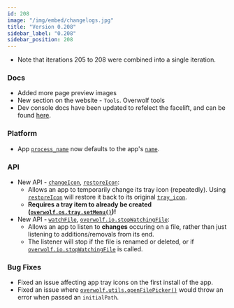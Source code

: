 ```yaml
---
id: 208
image: "/img/embed/changelogs.jpg"
title: "Version 0.208"
sidebar_label: "0.208"
sidebar_position: 208
---
```


* Note that iterations 205 to 208 were combined into a single iteration.

### Docs
- Added more page preview images
- New section on the website - `Tools`. Overwolf tools 
- Dev console docs have been updated to refelect the facelift, and can be found [here](/tools/develeopers-console).

### Platform
- App [`process_name`](/api/manifest#process_name) now defaults to the app's [`name`](/api/manifest#meta-name).

### API
- New API - [`changeIcon`](/api/os/tray/changeiconpath-callback), [`restoreIcon`](/api/os/tray/restoreicon-callback):
    - Allows an app to temporarily change its tray icon (repeatedly). Using [`restoreIcon`](/api/os/tray/restoreicon-callback) will restore it back to its original [`tray_icon`](/api/manifest#meta-tray_icon).
    - **Requires a tray item to already be created ([`overwolf.os.tray.setMenu()`](/api/os/tray/setmenumenu-callback))!**
- New API - [`watchFile`](/api/io#watchfilefilepath-callback), [`overwolf.io.stopWatchingFile`](/api/io#stopwatchingfilefilepath-callback):
    - Allows an app to listen to **changes** occuring on a file, rather than just listening to additions/removals from its end.
    - The listener will stop if the file is renamed or deleted, or if [`overwolf.io.stopWatchingFile`](/api/io#stopwatchingfilefilepath-callback) is called.

### Bug Fixes
- Fixed an issue affecting app tray icons on the first install of the app.
- Fixed an issue where [`overwolf.utils.openFilePicker()`](/api/utils/#openfilepickerfilter-initialpath-callback) would throw an error when passed an  `initialPath`.